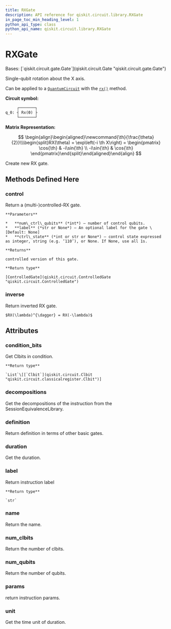 ```yaml
---
title: RXGate
description: API reference for qiskit.circuit.library.RXGate
in_page_toc_min_heading_level: 1
python_api_type: class
python_api_name: qiskit.circuit.library.RXGate
---
```


# RXGate

<Class id="qiskit.circuit.library.RXGate" github="https://github.com/qiskit/qiskit/tree/stable/0.22/qiskit/circuit/library/standard_gates/rx.py" signature="RXGate(theta, label=None)">
  Bases: [`qiskit.circuit.gate.Gate`](qiskit.circuit.Gate "qiskit.circuit.gate.Gate")

  Single-qubit rotation about the X axis.

  Can be applied to a [`QuantumCircuit`](qiskit.circuit.QuantumCircuit "qiskit.circuit.QuantumCircuit") with the [`rx()`](qiskit.circuit.QuantumCircuit#rx "qiskit.circuit.QuantumCircuit.rx") method.

  **Circuit symbol:**

  ```python
       ┌───────┐
  q_0: ┤ Rx(ϴ) ├
       └───────┘
  ```

  **Matrix Representation:**

  $$
   \begin{align}\begin{aligned}\newcommand{\th}{\frac{\theta}{2}}\\\begin{split}RX(\theta) = \exp\left(-i \th X\right) =
      \begin{pmatrix}
          \cos{\th}   & -i\sin{\th} \\
          -i\sin{\th} & \cos{\th}
      \end{pmatrix}\end{split}\end{aligned}\end{align} 
  $$

  Create new RX gate.

  ## Methods Defined Here

  ### control

  <Function id="qiskit.circuit.library.RXGate.control" signature="RXGate.control(num_ctrl_qubits=1, label=None, ctrl_state=None)">
    Return a (multi-)controlled-RX gate.

    **Parameters**

    *   **num\_ctrl\_qubits** (*int*) – number of control qubits.
    *   **label** (*str or None*) – An optional label for the gate \[Default: None]
    *   **ctrl\_state** (*int or str or None*) – control state expressed as integer, string (e.g. ‘110’), or None. If None, use all 1s.

    **Returns**

    controlled version of this gate.

    **Return type**

    [ControlledGate](qiskit.circuit.ControlledGate "qiskit.circuit.ControlledGate")
  </Function>

  ### inverse

  <Function id="qiskit.circuit.library.RXGate.inverse" signature="RXGate.inverse()">
    Return inverted RX gate.

    $RX(\lambda)^{\dagger} = RX(-\lambda)$
  </Function>

  ## Attributes

  ### condition\_bits

  <Attribute id="qiskit.circuit.library.RXGate.condition_bits" name="condition_bits">
    Get Clbits in condition.

    **Return type**

    `List`\[[`Clbit`](qiskit.circuit.Clbit "qiskit.circuit.classicalregister.Clbit")]
  </Attribute>

  ### decompositions

  <Attribute id="qiskit.circuit.library.RXGate.decompositions" name="decompositions">
    Get the decompositions of the instruction from the SessionEquivalenceLibrary.
  </Attribute>

  ### definition

  <Attribute id="qiskit.circuit.library.RXGate.definition" name="definition">
    Return definition in terms of other basic gates.
  </Attribute>

  ### duration

  <Attribute id="qiskit.circuit.library.RXGate.duration" name="duration">
    Get the duration.
  </Attribute>

  ### label

  <Attribute id="qiskit.circuit.library.RXGate.label" name="label">
    Return instruction label

    **Return type**

    `str`
  </Attribute>

  ### name

  <Attribute id="qiskit.circuit.library.RXGate.name" name="name">
    Return the name.
  </Attribute>

  ### num\_clbits

  <Attribute id="qiskit.circuit.library.RXGate.num_clbits" name="num_clbits">
    Return the number of clbits.
  </Attribute>

  ### num\_qubits

  <Attribute id="qiskit.circuit.library.RXGate.num_qubits" name="num_qubits">
    Return the number of qubits.
  </Attribute>

  ### params

  <Attribute id="qiskit.circuit.library.RXGate.params" name="params">
    return instruction params.
  </Attribute>

  ### unit

  <Attribute id="qiskit.circuit.library.RXGate.unit" name="unit">
    Get the time unit of duration.
  </Attribute>
</Class>

